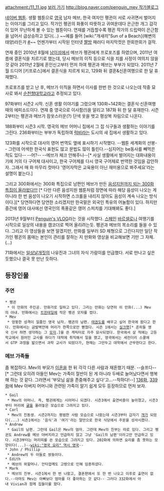 attachment:/11_11.jpg
[http://comic.naver.com/webtoon/list.nhn?titleId=169080 보러 가기]
[[http://blog.naver.com/penguin_mev 작가블로그]]

[[네이버 웹툰]]. 생활 웹툰으로 [[영국]] 남자 메브, 한국 여자인 펭귄이 서로 사귀면서 벌어지는 이야기를 그리고 있다. 작가인 펭귄의 화풍이 따뜻하고 귀여운데다 은근한 개그 감각이 있어 무난하게 볼 수 있는 웹툰이다. 연재를 거듭할수록 펭귄 작가의 드립력이 은근함을 넘어서 급상승하고 있다(...) ~~예를 들어 [wiki:"개새끼"Sun of a Beach](해변의 태양)라든가 [http://comic.naver.com/webtoon/detail.nhn?titleId=169080&no=335 #]~~ 언젠가부터 시작된 인터넷 [[짤방]] 패러디 마지막컷은 한회한회가 걸작.

연재 중인 2010년 8월에 [[남이섬]]에서 메브가 펭귄에게 프로포즈를 하였으며, 2011년 여름에 결혼식을 치르기로 했는데, 당시 메브의 이직 등으로 식을 치를 사정이 여의치 않을 것 같아 2011년 2월에 혼인신고부터 먼저 하여 펭귄과 메브는 부부가 되었다. 2011년 7월 드디어 [키프로스]에서 결혼식을 치르게 되고, 129화 뒤 결혼&신혼여행으로 한 달 휴재했다.

프로포즈를 받고 난 후, 메브가 이직을 하면서 이사를 한번 한 것으로 나오는데 작중 묘사로 봐서 [[순천향대학교]]라고 추정되고 있다.

97화부터 시즌2 시작. 신혼 생활 이야기를 그렸으며 130화~142화는 결혼식·신혼여행 때의 에피소드이다. 연재 중 영국으로 이사함(!)을 알리고 187화 뒤 한 달 휴재한다. 시즌2부터는 펭귄과 메브가 잠옷스러운(?) 단색 옷을 벗고 평상복 차림으로 나온다.

188화부터 시즌3 시작. 영국의 메브 어머니 집에서 그 집 식구들과 생활하는 이야기를 그린다. 236화부터는 부부가 독립하여 [[럭비]]라는 도시의 새 집에서 생활하고 있다.

123화를 시작으로 대사의 영어 번역도 옆에 표시하기 시작했다. --웹툰 세계화의 선봉-- 그런데 어색한 한국식 표현도 많고 문법도 많이 틀린다.--심지어는 be동사를 빼먹은 적도 있다-- --어?-- --메브가 체크 안해주나--[* 사실 생활에서 벌어지는 대화내용이기에 거의 다 구어체 대사이고, 한국 구어체를 다시 영국 구어체로 번역한 것임을 감안하자. 그래서 매 화 마무리 컷마다 '영어자막은 교육용이 아닌 재미용으로 봐주세요'라는 설명이 붙는다.]

그리고 300화에서는 300화 특집으로 남편인 메브가 만든 [http://comic.naver.com/webtoon/detail.nhn?titleId=169080&no=304&weekday=wed 음성지원까지 되는 300화 특집이 올라왔다!!!] [* 다만 다른 음성지원 웹툰처럼 장면에 따라 해당 음성이 나오는 게 아니라 한 번 음성이 나오기 시작하면 스크롤을 내리지 않아도 음성이 계속 나오는 방식이다.][* 당연하다면 당연한 소리겠지만 한국말은 외국인 특유의 어눌함이 있다. 하지만 중간에 영어 대사에선 영국인의 폭풍같은 영어 스피치를 기대해봐도 좋다.]

2013년 9월부터 [https://www.youtube.com/user/PenguinMev?feature=watch Penguin's VLOG]라는 것을 시작했다. [[스페인]] [[바르셀로나]] 여행기를 시작으로 일상의 내용을 캠코더로 찍어 올리려는듯. 펭귄과 메브의 목소리를 들을 수 있다. 그리고 이 영상들을 보면 알겠지만, 만화를 일부러 SD 체형으로 그린다지만 일단 작가인 펭귄의 몸매는 본인이 관리를 잘하는 지 만화와 영상을 비교해보면 기만 그 자체.(...)

71화에서는 [[일상날개짓]]의 나유진과 그녀의 자식 가람이를 언급했다. 서로 만나고 싶은 듯했으나 결국 못 만난 듯하다.

== 등장인물 ==
=== 주연 ===
 * 펭귄
  * 이 만화의 주인공. 만화가로 일하고 있다. 그리는 만화는 당연히 이 만화(...) Mev의 아내. 만화에서는 [[트윈테일]]에 작은 펭귄 모자를 썼다.
 * Mev
  * 엉뚱한 성격이 일품인 영국 남자. 펭귄의 남편. [[태권도]]를 배우고 싶어 한국에 왔다고 한다. 만화에서는 금발벽안에 머리가 한쪽으로만 뻗쳤다. 시즌 1에서는 [[실크햇]][* 흔히들 영국 신사 하면 생각하는 그 [[모자]].]을 쓴 캐릭터로 자주 묘사되었다. 한국에서 살 적에는 고등학교에서 원어민 교사를 하다가 대학에 취직해서 일을 했고, 영국에서는 세컨더리 스쿨에서 GTP 과정을 밟으면서 과학 교사가 되었다가, 현재는 그만두고 대학에서 근무한다고 한다.
=== 메브 가족들 ===
좀 복잡하다. Mev의 부모가 [[이혼]]을 한 뒤 각각 다른 사람과 재혼했기 때문. --슬프다-- [* 그런데 오히려 아들인 Mev는 가족이 절반이 된 게 아니라 두배로 늘어났다면서 행복해 하는 것 같다. 그러면서 '부모님 삶을 존중해주고 싶다'고...--착하다!--]
[http://comic.naver.com/webtoon/detail.nhn?titleId=169080&seq=139 136화], [http://comic.naver.com/webtoon/detail.nhn?titleId=169080&seq=344 339화]에 Mev 아버지 어머니와 관련된 가족이 알기 쉽게 모두 등장하므로 먼저 보자.
 * Gail
  * Mev의 어머니. 즉, 펭귄에게는 시어머니 되겠다. 시즌3에서 출연비중이 높아졌고, 시즌3부터 머리에 [[귤]]을 올려놓은 모습으로 그려지고 있다.
 * Carl
  * Mev의 친동생. 시즌2까지는 평범한 사람 모습으로 나왔는데 시즌3부터 갑자기 [[개]]가 되었다(...) 시즌1에서는 '음식'과 '여기'라는 말만으로 한국 식당에서 주문을 성사시켰다.
 * Andrew
  * Gail의 남편. 그런데 Gail은 Mev의 엄마. 그런데 Mev의 친부는 따로 있다. 그리고 펭귄도 Andrew를 메브 아버지라고 언급하지 않고 그냥 'Gail의 남편'이라고만 언급하고 있다. 시즌3부터는 머리띠를 쓴 모습으로 그려지고 있다. 202화에 의하면 요리를 좀 못하는 모양이다(...)--[[wiki:"영국 요리" 역시 영국]]--
 * John / Phillip
  * Andrew의 두 아들로 쌍둥이다.
 * Edith
  * 메브의 외할머니. 안타깝께도 고령으로 인해 임종하셨다.
 * Mark
  * 메브의 친부. 시즌1에서 한 번 나왔고, 결혼편에서 또 한 번 나오고 이후로 출연이 없다.--아마도 Mev는 아빠보다 엄마를 더 좋아하는 것 같다-- 그러다 332화에서 아내 Vivian과 함께 집들이를 왔다.
